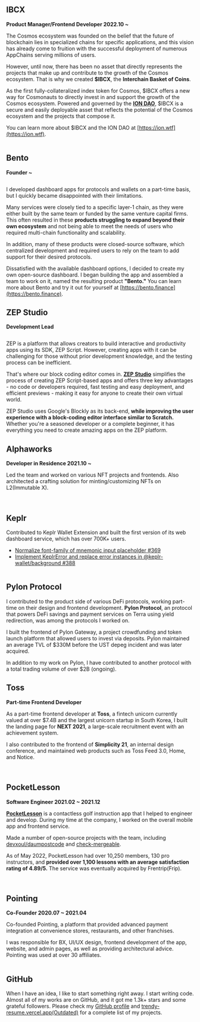 ## IBCX

**Product Manager/Frontend Developer 2022.10 ~**

The Cosmos ecosystem was founded on the belief that the future of blockchain lies in specialized chains for specific applications,
and this vision has already come to fruition with the successful deployment of numerous AppChains serving millions of users.

However, until now, there has been no asset that directly represents the projects that make up and contribute to the growth of the Cosmos ecosystem.
That is why we created **$IBCX**, the **Interchain Basket of Coins**.

As the first fully-collateralized index token for Cosmos,
$IBCX offers a new way for Cosmonauts to directly invest in and support the growth of the Cosmos ecosystem.
Powered and governed by the **[ION DAO](https://ion.wtf)**,
$IBCX is a secure and easily deployable asset that reflects the potential of the Cosmos ecosystem and the projects that compose it.

You can learn more about $IBCX and the ION DAO at [https://ion.wtf](https://ion.wtf).

<Image alt="" src="/assets/home/ibcx-1.jpg" />

## Bento

**Founder ~**

<Image alt="" src="/assets/home/bento.png" />

I developed dashboard apps for protocols and wallets on a part-time basis, but I quickly became disappointed with their limitations.

Many services were closely tied to a specific layer-1 chain, as they were either built by the same team or funded by the same venture capital firms.
This often resulted in these **products struggling to expand beyond their own ecosystem**
and not being able to meet the needs of users who required multi-chain functionality and scalability.

In addition, many of these products were closed-source software,
which centralized development and required users to rely on the team to add support for their desired protocols.

Dissatisfied with the available dashboard options, I decided to create my own open-source dashboard.
I began building the app and assembled a team to work on it, named the resulting product **"Bento."**
You can learn more about Bento and try it out for yourself at [https://bento.finance](https://bento.finance).

<Trophy contest="Klaymakers22" award="The Fi+ Track 2nd Place" />

<Trophy contest="Klaymakers22" award="The Ground X Challenge Winner" />

## ZEP Studio

**Development Lead**

<Image alt="" src="/assets/home/zep-studio.png" />

ZEP is a platform that allows creators to build interactive and productivity apps using its SDK, ZEP Script.
However, creating apps with it can be challenging for those without prior development knowledge, and the testing process can be inefficient.

That's where our block coding editor comes in.
**[ZEP Studio](https://www.behance.net/gallery/150851977/ZEP-STUDIO-Block-Coding-Editor)** simplifies the process of creating ZEP Script-based apps and offers three key advantages - no code or developers required,
fast testing and easy deployment, and efficient previews - making it easy for anyone to create their own virtual world.

ZEP Studio uses Google's Blockly as its back-end, **while improving the user experience with a block-coding editor interface similar to Scratch.**
Whether you're a seasoned developer or a complete beginner, it has everything you need to create amazing apps on the ZEP platform.

<Trophy contest="JUNCTION ASIA" award="ZEP Track 2nd Place" />

## Alphaworks

**Developer in Residence 2021.10 ~**

Led the team and worked on various NFT projects and frontends. Also architected a crafting solution for minting/customizing NFTs on L2(Immutable X).

<Image alt="" src="/assets/home/manythings.png" />

<ImageList>
  <Image alt="" src="/assets/home/alti-1.png" />
  <Image alt="" src="/assets/home/alti-2.png" />
</ImageList>

<ImageList>
  <Image alt="" src="/assets/home/cybergalz-1.png" />
  <Image alt="" src="/assets/home/cybergalz-2.png" />
</ImageList>

## Keplr

Contributed to Keplr Wallet Extension and built the first version of its web dashboard service, which has over 700K+ users.

- [Normalize font-family of mnemonic input placeholder #369](https://github.com/chainapsis/keplr-wallet/pull/369)
- [Implement KeplrError and replace error instances in @keplr-wallet/background #388](https://github.com/chainapsis/keplr-wallet/pull/388)

<Image alt="" src="/assets/home/keplr-1.png" />

## Pylon Protocol

I contributed to the product side of various DeFi protocols, working part-time on their design and frontend development.
**Pylon Protocol**, an protocol that powers DeFi savings and payment services on Terra using yield redirection, was among the protocols I worked on.

I built the frontend of Pylon Gateway, a project crowdfunding and token launch platform that allowed users to invest via deposits.
Pylon maintained an average TVL of $330M before the UST depeg incident and was later acquired.

In addition to my work on Pylon, I have contributed to another protocol with a total trading volume of over $2B (ongoing).

## Toss

**Part-time Frontend Developer**

As a part-time frontend developer at **Toss**, a fintech unicorn currently valued at over $7.4B and the largest unicorn startup in South Korea,
I built the landing page for **NEXT 2021**, a large-scale recruitment event with an achievement system.

I also contributed to the frontend of **Simplicity 21**, an internal design conference, and maintained web products such as Toss Feed 3.0, Home, and Notice.

<ImageList>
  <Image alt="" src="/assets/home/toss-1.png" />
  <Image alt="" src="/assets/home/toss-2.png" />
</ImageList>

<ImageList>
  <Image alt="" src="/assets/home/toss-3.png" />
  <Image alt="" src="/assets/home/toss-4.png" />
</ImageList>

## PocketLesson

**Software Engineer 2021.02 ~ 2021.12**

**[PocketLesson](https://pocketlesson.com)** is a contactless golf instruction app that I helped to engineer and develop.
During my time at the company, I worked on the overall mobile app and frontend service.

Made a number of open-source projects with the team, including [devxoul/daumpostcode](https://github.com/devxoul/daumpostcode) and [check-mergeable](https://github.com/PocketLesson/check-mergeable).

As of May 2022, PocketLesson had over 10,250 members, 130 pro instructors, and **provided over 1,100 lessons with an average satisfaction rating of 4.89/5.**
The service was eventually acquired by Frentrip(Frip).

<ImageList>
  <Image alt="" src="/assets/home/pocketlesson-1.png" />
  <Image alt="" src="/assets/home/pocketlesson-2.png" />
</ImageList>

## Pointing

**Co-Founder 2020.07 ~ 2021.04**

Co-founded Pointing, a platform that provided advanced payment integration at convenience stores, restaurants, and other franchises.

I was responsible for BX, UI/UX design, frontend development of the app, website, and admin pages, as well as providing architectural advice. Pointing was used at over 30 affiliates.

<Image alt="" src="/assets/home/pointing.png" />

## GitHub

When I have an idea, I like to start something right away. I start writing code.
Almost all of my works are on GitHub, and it got me 1.3k+ stars and some grateful followers.
Please check my [GitHub profile](https://github.com/junhoyeo) and [trendy-resume.vercel.app(Outdated)](https://trendy-resume.vercel.app) for a complete list of my projects.

<ImageList>
  <Image alt="" src="/assets/home/github-2.png" />
  <Image alt="" src="/assets/home/github-1.png" />
</ImageList>
